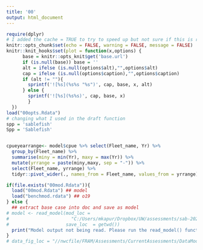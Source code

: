 ```yaml
---
title: '00'
output: html_document
---
```

```r
require(dplyr)
# I added the cache = TRUE to try to speed up but not sure if this is right
knitr::opts_chunk$set(echo = FALSE, warning = FALSE, message = FALSE)
knitr::knit_hooks$set(plot = function(x,options) {
      base = knitr::opts_knit$get('base.url')
      if (is.null(base)) base = ''
      alt = ifelse (is.null(options$alt),"",options$alt)
      cap = ifelse (is.null(options$caption),"",options$caption)
      if (alt != ""){
        sprintf('![%s](%s%s "%s")', cap, base, x, alt)
      } else {
        sprintf('![%s](%s%s)', cap, base, x)  
        }
  })
load("00opts.Rdata")
# changing what I used in the draft function
spp = 'sablefish'
Spp = 'Sablefish'


cpueyearrange<- model$cpue %>% select(Fleet_name, Yr) %>%
  group_by(Fleet_name) %>%
  summarise(miny = min(Yr), maxy = max(Yr)) %>%
  mutate(yrrange = paste(miny,maxy, sep = "-")) %>%
  select(Fleet_name, yrrange) %>%
  tidyr::pivot_wider(., names_from = Fleet_name, values_from = yrrange)

if(file.exists("00mod.Rdata")){
  load("00mod.Rdata") ## model
  load("benchmod.rdata") ## o19
} else {
  ## extract base case into doc and save as model
# model <- read_model(mod_loc =
#                       "C:/Users/mkapur/Dropbox/UW/assessments/sab-2021/council_runs/torc-100.20h-free2011-francis2-bnds-hess/",
#                     save_loc  = getwd())
  print("Model output not being read. Please run the read_model() function.")
}
# data_fig_loc = "//nwcfile/FRAM/Assessments/CurrentAssessments/DataModerate_2021/copper_rockfish/data/biology/plots"
```